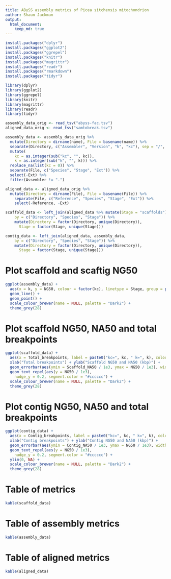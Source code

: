 ```yaml
---
title: ABySS assembly metrics of Picea sitchensis mitochondrion
author: Shaun Jackman
output:
  html_document:
    keep_md: true
---
```


```r
install.packages("dplyr")
install.packages("ggplot2")
install.packages("ggrepel")
install.packages("knitr")
install.packages("magrittr")
install.packages("readr")
install.packages("rmarkdown")
install.packages("tidyr")
```

```r
library(dplyr)
library(ggplot2)
library(ggrepel)
library(knitr)
library(magrittr)
library(readr)
library(tidyr)
```

```r
assembly_data_orig <- read_tsv("abyss-fac.tsv")
aligned_data_orig <- read_tsv("samtobreak.tsv")
```

```r
assembly_data <- assembly_data_orig %>%
  mutate(Directory = dirname(name), File = basename(name)) %>%
  separate(Directory, c("Assembler", "Version", "k", "kc"), sep = "/", remove = FALSE) %>%
  mutate(
    kc = as.integer(sub("kc", "", kc)),
    k = as.integer(sub("k", "", k))) %>%
  replace_na(list(kc = 0)) %>%
  separate(File, c("Species", "Stage", "Ext")) %>%
  select(-Ext) %>%
  filter(Assembler != ".")

aligned_data <- aligned_data_orig %>%
  mutate(Directory = dirname(File), File = basename(File)) %>%
    separate(File, c("Reference", "Species", "Stage", "Ext")) %>%
    select(-Reference, -Ext)

scaffold_data <- left_join(aligned_data %>% mutate(Stage = "scaffolds"), assembly_data,
    by = c("Directory", "Species", "Stage")) %>%
    mutate(Directory = factor(Directory, unique(Directory)),
      Stage = factor(Stage, unique(Stage)))

contig_data <- left_join(aligned_data, assembly_data,
    by = c("Directory", "Species", "Stage")) %>%
    mutate(Directory = factor(Directory, unique(Directory)),
      Stage = factor(Stage, unique(Stage)))
```

# Plot scaffold and scaftig NG50
```r
ggplot(assembly_data) +
  aes(x = k, y = NG50, colour = factor(kc), linetype = Stage, group = paste(kc, Stage)) +
  geom_line() +
  geom_point() +
  scale_colour_brewer(name = NULL, palette = "Dark2") +
  theme_grey(28)
```

# Plot scaffold NG50, NA50 and total breakpoints
```r
ggplot(scaffold_data) +
  aes(x = Total_breakpoints, label = paste0("kc=", kc, " k=", k), colour = factor(kc), group = factor(kc)) +
  xlab("Total breakpoints") + ylab("Scaffold NG50 and NA50 (kbp)") +
  geom_errorbar(aes(ymin = Scaffold_NA50 / 1e3, ymax = NG50 / 1e3), width = 2) +
  geom_text_repel(aes(y = NG50 / 1e3),
    nudge_y = 0.2, segment.color = "#cccccc") +
  scale_colour_brewer(name = NULL, palette = "Dark2") +
  theme_grey(28)
```

# Plot contig NG50, NA50 and total breakpoints
```r
ggplot(contig_data) +
  aes(x = Contig_breakpoints, label = paste0("kc=", kc, " k=", k), colour = factor(kc), group = factor(kc)) +
  xlab("Contig breakpoints") + ylab("Contig NG50 and NA50 (kbp)") +
  geom_errorbar(aes(ymin = Contig_NA50 / 1e3, ymax = NG50 / 1e3), width = 1) +
  geom_text_repel(aes(y = NG50 / 1e3),
    nudge_y = 0.2, segment.color = "#cccccc") +
  ylim(0, NA) +
  scale_colour_brewer(name = NULL, palette = "Dark2") +
  theme_grey(28)
```

# Table of metrics
```r
kable(scaffold_data)
```

# Table of assembly metrics
```r
kable(assembly_data)
```

# Table of aligned metrics
```r
kable(aligned_data)
```
